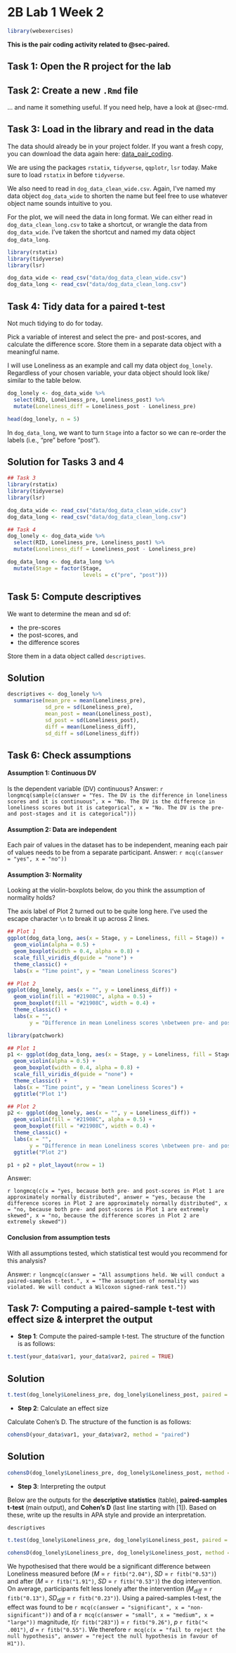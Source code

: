 # 2B Lab 1 Week 2  {.unnumbered}


```r
library(webexercises)
```

**This is the pair coding activity related to @sec-paired.**



## Task 1: Open the R project for the lab {.unnumbered}

## Task 2: Create a new `.Rmd` file {.unnumbered}

... and name it something useful. If you need help, have a look at @sec-rmd.

## Task 3: Load in the library and read in the data {.unnumbered}

The data should already be in your project folder. If you want a fresh copy, you can download the data again here: [data_pair_coding](data/data_pair_coding.zip "download").

We are using the packages `rstatix`, `tidyverse`, `qqplotr`, `lsr` today.
Make sure to load `rstatix` in before `tidyverse`.

We also need to read in `dog_data_clean_wide.csv`. Again, I've named my data object `dog_data_wide` to shorten the name but feel free to use whatever object name sounds intuitive to you. 

For the plot, we will need the data in long format. We can either read in `dog_data_clean_long.csv` to take a shortcut, or wrangle the data from `dog_data_wide`. I've taken the shortcut and named my data object `dog_data_long`.



```r
library(rstatix)
library(tidyverse)
library(lsr)

dog_data_wide <- read_csv("data/dog_data_clean_wide.csv")
dog_data_long <- read_csv("data/dog_data_clean_long.csv")
```

## Task 4: Tidy data for a paired t-test {.unnumbered}

Not much tidying to do for today. 

Pick a variable of interest and select the pre- and post-scores, and calculate the difference score. Store them in a separate data object with a meaningful name.

I will use Loneliness as an example and call my data object `dog_lonely`. Regardless of your chosen variable, your data object should look like/ similar to the table below. 

```r
dog_lonely <- dog_data_wide %>% 
  select(RID, Loneliness_pre, Loneliness_post) %>% 
  mutate(Loneliness_diff = Loneliness_post - Loneliness_pre)

head(dog_lonely, n = 5)
```

In `dog_data_long`, we want to turn `Stage` into a factor so we can re-order the labels (i.e., "pre" before "post").


::: {.callout-caution collapse="true" icon="false"}

## Solution for Tasks 3 and 4

```r
## Task 3
library(rstatix)
library(tidyverse)
library(lsr)

dog_data_wide <- read_csv("data/dog_data_clean_wide.csv")
dog_data_long <- read_csv("data/dog_data_clean_long.csv")

## Task 4
dog_lonely <- dog_data_wide %>% 
  select(RID, Loneliness_pre, Loneliness_post) %>% 
  mutate(Loneliness_diff = Loneliness_post - Loneliness_pre)

dog_data_long <- dog_data_long %>% 
  mutate(Stage = factor(Stage,
                        levels = c("pre", "post")))
```


:::

## Task 5: Compute descriptives {.unnumbered}

We want to determine the mean and sd of:

* the pre-scores
* the post-scores, and
* the difference scores

Store them in a data object called `descriptives`.

::: {.callout-caution collapse="true" icon="false"}

## Solution

```r
descriptives <- dog_lonely %>% 
  summarise(mean_pre = mean(Loneliness_pre),
            sd_pre = sd(Loneliness_pre),
            mean_post = mean(Loneliness_post),
            sd_post = sd(Loneliness_post),
            diff = mean(Loneliness_diff),
            sd_diff = sd(Loneliness_diff))
```

:::


## Task 6: Check assumptions {.unnumbered}


#### Assumption 1: Continuous DV {.unnumbered} 

Is the dependent variable (DV) continuous? Answer: `r longmcq(sample(c(answer = "Yes. The DV is the difference in loneliness scores and it is continuous", x = "No. The DV is the difference in loneliness scores but it is categorical", x = "No. The DV is the pre- and post-stages and it is categorical")))`


#### Assumption 2: Data are independent {.unnumbered} 

Each pair of values in the dataset has to be independent, meaning each pair of values needs to be from a separate participant. Answer: `r mcq(c(answer = "yes", x = "no"))`

#### Assumption 3: Normality {.unnumbered}

Looking at the violin-boxplots below, do you think the assumption of normality holds?

::: {.callout-note}
The axis label of Plot 2 turned out to be quite long here. I've used the escape character `\n` to break it up across 2 lines.
:::

```r
## Plot 1
ggplot(dog_data_long, aes(x = Stage, y = Loneliness, fill = Stage)) +
  geom_violin(alpha = 0.5) +
  geom_boxplot(width = 0.4, alpha = 0.8) +
  scale_fill_viridis_d(guide = "none") +
  theme_classic() +
  labs(x = "Time point", y = "mean Loneliness Scores")

## Plot 2
ggplot(dog_lonely, aes(x = "", y = Loneliness_diff)) +
  geom_violin(fill = "#21908C", alpha = 0.5) +
  geom_boxplot(fill = "#21908C", width = 0.4) +
  theme_classic() +
  labs(x = "",
       y = "Difference in mean Loneliness scores \nbetween pre- and post- intervention") # \n forces a manual line break in the axis label

```

```r
library(patchwork)

## Plot 1
p1 <- ggplot(dog_data_long, aes(x = Stage, y = Loneliness, fill = Stage)) +
  geom_violin(alpha = 0.5) +
  geom_boxplot(width = 0.4, alpha = 0.8) +
  scale_fill_viridis_d(guide = "none") +
  theme_classic() +
  labs(x = "Time point", y = "mean Loneliness Scores") +
  ggtitle("Plot 1")

## Plot 2
p2 <- ggplot(dog_lonely, aes(x = "", y = Loneliness_diff)) +
  geom_violin(fill = "#21908C", alpha = 0.5) +
  geom_boxplot(fill = "#21908C", width = 0.4) +
  theme_classic() +
  labs(x = "",
       y = "Difference in mean Loneliness scores \nbetween pre- and post- intervention") +
  ggtitle("Plot 2")

p1 + p2 + plot_layout(nrow = 1)
```




Answer:

`r longmcq(c(x = "yes, because both pre- and post-scores in Plot 1 are approximately normally distributed", answer = "yes, because the difference scores in Plot 2 are approximately normally distributed", x = "no, because both pre- and post-scores in Plot 1 are extremely skewed", x = "no, because the difference scores in Plot 2 are extremely skewed"))`

#### Conclusion from assumption tests {.unnumbered}

With all assumptions tested, which statistical test would you recommend for this analysis?

Answer: `r longmcq(c(answer = "All assumptions held. We will conduct a paired-samples t-test.", x = "The assumption of normality was violated. We will conduct a Wilcoxon signed-rank test."))`



## Task 7: Computing a paired-sample t-test with effect size & interpret the output {.unnumbered}


* **Step 1**: Compute the paired-sample t-test. The structure of the function is as follows:

```r
t.test(your_data$var1, your_data$var2, paired = TRUE)
```


::: {.callout-caution collapse="true" icon="false"}

## Solution

```r
t.test(dog_lonely$Loneliness_pre, dog_lonely$Loneliness_post, paired = TRUE)
```

:::


* **Step 2**: Calculate an effect size

Calculate Cohen's D. The structure of the function is as follows:

```r
cohensD(your_data$var1, your_data$var2, method = "paired")
```


::: {.callout-caution collapse="true" icon="false"}

## Solution

```r
cohensD(dog_lonely$Loneliness_pre, dog_lonely$Loneliness_post, method = "paired")
```

:::


* **Step 3**: Interpreting the output

Below are the outputs for the **descriptive statistics** (table), **paired-samples t-test** (main output), and **Cohen’s D** (last line starting with [1]). Based on these, write up the results in APA style and provide an interpretation.

```r
descriptives

t.test(dog_lonely$Loneliness_pre, dog_lonely$Loneliness_post, paired = TRUE)

cohensD(dog_lonely$Loneliness_pre, dog_lonely$Loneliness_post, method = "paired")
```

We hypothesised that there would be a significant difference between Loneliness measured before (*M* = `r fitb("2.04")`, *SD* = `r fitb("0.53")`) and after (*M* = `r fitb("1.91")`, *SD* = `r fitb("0.53")`) the dog intervention. On average, participants felt less lonely after the intervention (*M~diff~* = `r fitb("0.13")`, *SD~diff~* = `r fitb("0.23")`). 
Using a paired-samples t-test, the effect was found to be `r mcq(c(answer = "significant", x = "non-significant"))` and of a `r mcq(c(answer = "small", x = "medium", x = "large"))` magnitude, *t*(`r fitb("283")`) = `r fitb("9.26")`, *p* `r fitb("< .001")`, *d* = `r fitb("0.55")`. We therefore `r mcq(c(x = "fail to reject the null hypothesis", answer = "reject the null hypothesis in favour of H1"))`.

